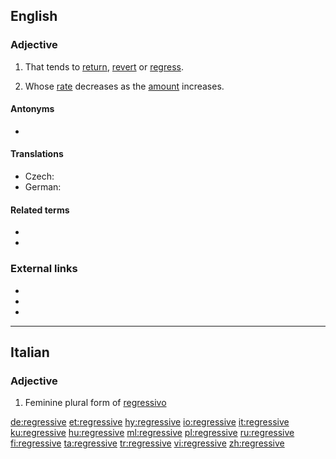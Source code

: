 {{also|régressive}}
==English==

===Adjective===
{{en-adj}}

# That tends to [[return]], [[revert]] or [[regress]].
# {{lb|en|of a tax}} Whose [[rate]] decreases as the [[amount]] increases.

====Antonyms====
* {{l|en|progressive}}

====Translations====
{{trans-top|that tends to return, revert, or regress}}
{{trans-mid}}
{{trans-bottom}}

{{trans-top|whose rate decreases as the amount increases}}
* Czech: {{t|cs|regresivní}}
* German: {{t+|de|regressiv}}
{{trans-mid}}
{{trans-bottom}}

====Related terms====
* {{l|en|regress}}
* {{l|en|regression}}

===External links===
* {{R:Webster 1913}}
* {{R:Century 1911}}
* {{R:OneLook}}

----

==Italian==

===Adjective===
{{head|it|adjective form}}

# Feminine plural form of [[regressivo]]

[[de:regressive]]
[[et:regressive]]
[[hy:regressive]]
[[io:regressive]]
[[it:regressive]]
[[ku:regressive]]
[[hu:regressive]]
[[ml:regressive]]
[[pl:regressive]]
[[ru:regressive]]
[[fi:regressive]]
[[ta:regressive]]
[[tr:regressive]]
[[vi:regressive]]
[[zh:regressive]]